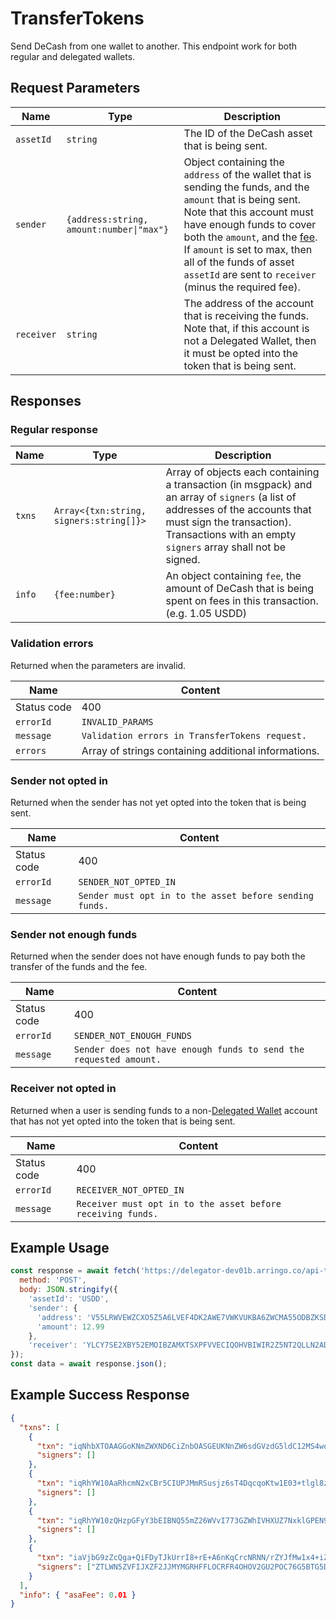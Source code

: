 # TransferTokens

Send DeCash from one wallet to another. This endpoint work for both regular and delegated wallets.

## Request Parameters

|     Name    |                   Type                   | Description |
| ----------- | ---------------------------------------- | ----------- |
| `assetId`   | `string`                                 | The ID of the DeCash asset that is being sent. |
| `sender`    | `{address:string, amount:number\|"max"}` | Object containing the `address` of the wallet that is sending the funds, and the `amount` that is being sent. Note that this account must have enough funds to cover both the `amount`, and the [fee](/docs/api/fees). If `amount` is set to max, then all of the funds of asset `assetId` are sent to `receiver` (minus the required fee). |
| `receiver`  | `string`                                 | The address of the account that is receiving the funds. Note that, if this account is not a Delegated Wallet, then it must be opted into the token that is being sent. | 

## Responses

### Regular response

|     Name    |                   Type                  | Description |
| ----------- | --------------------------------------- | ----------- | 
| `txns`      | `Array<{txn:string, signers:string[]}>` | Array of objects each containing a transaction (in msgpack) and an array of `signers` (a list of addresses of the accounts that must sign the transaction). Transactions with an empty `signers` array shall not be signed. |
| `info`      | `{fee:number}`                          | An object containing `fee`, the amount of DeCash that is being spent on fees in this transaction. (e.g. 1.05 USDD) | 

### Validation errors

Returned when the parameters are invalid.

|     Name    |                              Content                              |
| ----------- | ----------------------------------------------------------------- |
| Status code | 400                                                               |
| `errorId`   | `INVALID_PARAMS`                                                  |
| `message`   | `Validation errors in TransferTokens request.`                     | 
| `errors`    | Array of strings containing additional informations.              |

### Sender not opted in 

Returned when the sender has not yet opted into the token that is being sent.

|     Name    |                              Content                              |
| ----------- | ----------------------------------------------------------------- |
| Status code | 400                                                               |
| `errorId`   | `SENDER_NOT_OPTED_IN`                                             |
| `message`   | `Sender must opt in to the asset before sending funds.`           | 

### Sender not enough funds

Returned when the sender does not have enough funds to pay both the transfer of the funds and the fee.

|     Name    |                              Content                              |
| ----------- | ----------------------------------------------------------------- |
| Status code | 400                                                               |
| `errorId`   | `SENDER_NOT_ENOUGH_FUNDS`                                         |
| `message`   | `Sender does not have enough funds to send the requested amount.` |

### Receiver not opted in

Returned when a user is sending funds to a non-[Delegated Wallet](/docs/concepts/delegated-wallets) account that has not yet opted into the token that is being sent.

|     Name    |                              Content                              |
| ----------- | ----------------------------------------------------------------- |
| Status code | 400                                                               |
| `errorId`   | `RECEIVER_NOT_OPTED_IN`                                           |
| `message`   | `Receiver must opt in to the asset before receiving funds.`       |

## Example Usage

<Tabs>
<TabItem value="js" label="JavaScript">

```js
const response = await fetch('https://delegator-dev01b.arringo.co/api-test/TransferTokens', {
  method: 'POST',
  body: JSON.stringify({
    'assetId': 'USDD', 
    'sender': {
      'address': 'V55LRWVEWZCXO5Z5A6LVEF4DK2AWE7VWKVUKBA6ZWCMA55ODBZKSDDQRBU',
      'amount': 12.99
    },
    'receiver': 'YLCY7SE2XBY52EMOIBZAMXTSXPFVVECIQOHVBIWIR2Z5NT2QLLN2ADZZSE'})
});
const data = await response.json();
```

</TabItem>
</Tabs>

## Example Success Response

```json
{
  "txns": [
    {
      "txn": "iqNhbXTOAAGGoKNmZWXND6CiZnbOASGEUKNnZW6sdGVzdG5ldC12MS4womdoxCBIY7UYpLPITsgQ8i1PEIHLD3HwWaesIN7GL39w5Qk6IqNncnDEIEb2Cre7tsl1gobXOwMfS5RuGGZr4Zv/+BnH4C71qQmNomx2zgEhiDijcmN2xCDM12b3NSoTfJdJSzDDROUq3CiWPHHdXRqae4X/G6GZuqNzbmTEIGvkIhQ8kyZFK6yPPqxPgOpyqgq3DUTTf62WCXzMNcePpHR5cGWjcGF5",
      "signers": []
    },
    {
      "txn": "iqRhYW10AaRhcmN2xCBr5CIUPJMmRSusjz6sT4DqcqoKtw1E03+tlgl8zDXHj6Jmds4BIYRQo2dlbqx0ZXN0bmV0LXYxLjCiZ2jEIEhjtRiks8hOyBDyLU8QgcsPcfBZp6wg3sYvf3DlCToio2dycMQgRvYKt7u2yXWChtc7Ax9LlG4YZmvhm//4GcfgLvWpCY2ibHbOASGIOKNzbmTEIGhMpbcjOw4l/o8bIBy+hdpNBG997YfUvGHdNOG1YLekpHR5cGWlYXhmZXKkeGFpZM4DGUVQ",
      "signers": []
    },
    {
      "txn": "iqRhYW10zQHzpGFyY3bEIBNQ55mZ26WVvI773GZWhIVHXUZ7NxklGPEN9Sc9xEOMomZ2zgEhhFCjZ2VurHRlc3RuZXQtdjEuMKJnaMQgSGO1GKSzyE7IEPItTxCByw9x8FmnrCDexi9/cOUJOiKjZ3JwxCBG9gq3u7bJdYKG1zsDH0uUbhhma+Gb//gZx+Au9akJjaJsds4BIYg4o3NuZMQgaEyltyM7DiX+jxsgHL6F2k0Eb33th9S8Yd004bVgt6SkdHlwZaVheGZlcqR4YWlkzgMZRVA=",
      "signers": []
    },
    {
      "txn": "iaVjbG9zZcQga+QiFDyTJkUrrI8+rE+A6nKqCrcNRNN/rZYJfMw1x4+iZnbOASGEUKNnZW6sdGVzdG5ldC12MS4womdoxCBIY7UYpLPITsgQ8i1PEIHLD3HwWaesIN7GL39w5Qk6IqNncnDEIEb2Cre7tsl1gobXOwMfS5RuGGZr4Zv/+BnH4C71qQmNomx2zgEhiDijcmN2xCBr5CIUPJMmRSusjz6sT4DqcqoKtw1E03+tlgl8zDXHj6NzbmTEIMzXZvc1KhN8l0lLMMNE5SrcKJY8cd1dGpp7hf8boZm6pHR5cGWjcGF5",
      "signers": ["ZTLWN5ZVFIJXZF2JJMYMGRHFFLOCRFR4OHOV2GU2POC76G5BTG5DOBVU3E"]
    }
  ],
  "info": { "asaFee": 0.01 }
}
```
